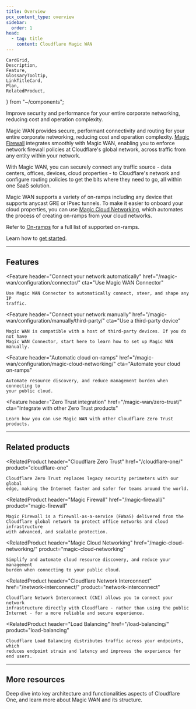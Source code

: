 ```yaml
---
title: Overview
pcx_content_type: overview
sidebar:
  order: 1
head:
  - tag: title
    content: Cloudflare Magic WAN
---
```


	CardGrid,
	Description,
	Feature,
	GlossaryTooltip,
	LinkTitleCard,
	Plan,
	RelatedProduct,
} from "~/components";

<Description>
	Improve security and performance for your entire corporate networking,
	reducing cost and operation complexity.
</Description>

<Plan type="enterprise" />

Magic WAN provides secure, performant connectivity and routing for your entire corporate networking, reducing cost and operation complexity. [Magic Firewall](/magic-firewall/) integrates smoothly with Magic WAN, enabling you to enforce network firewall policies at Cloudflare's global network, across traffic from any entity within your network.

With Magic WAN, you can securely connect any traffic source - data centers, offices, devices, cloud properties - to Cloudflare's network and configure routing policies to get the bits where they need to go, all within one SaaS solution.

Magic WAN supports a variety of <GlossaryTooltip term="on-ramp">on-ramps</GlossaryTooltip> including any device that supports <GlossaryTooltip term="anycast">anycast</GlossaryTooltip> <GlossaryTooltip term="GRE tunnel">GRE</GlossaryTooltip> or <GlossaryTooltip term="IPsec tunnel">IPsec</GlossaryTooltip> tunnels. To make it easier to onboard your cloud properties, you can use [Magic Cloud Networking](/magic-wan/configuration/magic-cloud-networking/), which automates the process of creating on-ramps from your cloud networks.

Refer to [On-ramps](/magic-wan/on-ramps/) for a full list of supported on-ramps.

Learn how to [get started](/magic-wan/get-started/).

---

## Features

<Feature
	header="Connect your network automatically"
	href="/magic-wan/configuration/connector/"
	cta="Use Magic WAN Connector"
>
	Use Magic WAN Connector to automatically connect, steer, and shape any IP
	traffic.
</Feature>

<Feature
	header="Connect your network manually"
	href="/magic-wan/configuration/manually/third-party/"
	cta="Use a third-party device"
>
	Magic WAN is compatible with a host of third-party devices. If you do not have
	Magic WAN Connector, start here to learn how to set up Magic WAN manually.
</Feature>

<Feature
	header="Automatic cloud on-ramps"
	href="/magic-wan/configuration/magic-cloud-networking/"
	cta="Automate your cloud on-ramps"
>
	Automate resource discovery, and reduce management burden when connecting to
	your public cloud.
</Feature>

<Feature
	header="Zero Trust integration"
	href="/magic-wan/zero-trust/"
	cta="Integrate with other Zero Trust products"
>
	Learn how you can use Magic WAN with other Cloudflare Zero Trust products.
</Feature>

---

## Related products

<RelatedProduct
	header="Cloudflare Zero Trust"
	href="/cloudflare-one/"
	product="cloudflare-one"
>
	Cloudflare Zero Trust replaces legacy security perimeters with our global
	edge, making the Internet faster and safer for teams around the world.
</RelatedProduct>

<RelatedProduct
	header="Magic Firewall"
	href="/magic-firewall/"
	product="magic-firewall"
>
	Magic Firewall is a firewall-as-a-service (FWaaS) delivered from the
	Cloudflare global network to protect office networks and cloud infrastructure
	with advanced, and scalable protection.
</RelatedProduct>

<RelatedProduct
	header="Magic Cloud Networking"
	href="/magic-cloud-networking/"
	product="magic-cloud-networking"
>
	Simplify and automate cloud resource discovery, and reduce your management
	burden when connecting to your public cloud.
</RelatedProduct>

<RelatedProduct
	header="Cloudflare Network Interconnect"
	href="/network-interconnect/"
	product="network-interconnect"
>
	Cloudflare Network Interconnect (CNI) allows you to connect your network
	infrastructure directly with Cloudflare - rather than using the public
	Internet - for a more reliable and secure experience.
</RelatedProduct>

<RelatedProduct
	header="Load Balancing"
	href="/load-balancing/"
	product="load-balancing"
>
	Cloudflare Load Balancing distributes traffic across your endpoints, which
	reduces endpoint strain and latency and improves the experience for end users.
</RelatedProduct>

---

## More resources

<CardGrid>

<LinkTitleCard title="Reference Architecture" href="/reference-architecture/architectures/sase/" icon="pen">

Deep dive into key architecture and functionalities aspects of Cloudflare One, and learn more about Magic WAN and its structure.

</LinkTitleCard>

</CardGrid>
